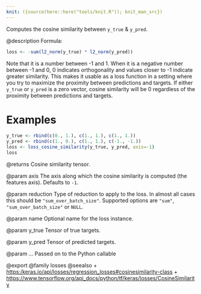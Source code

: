 ```yaml
---
knit: ({source(here::here("tools/knit.R")); knit_man_src})
---
```

Computes the cosine similarity between `y_true` & `y_pred`.

@description
Formula:
```r
loss <- -sum(l2_norm(y_true) * l2_norm(y_pred))
```

Note that it is a number between -1 and 1. When it is a negative number
between -1 and 0, 0 indicates orthogonality and values closer to -1
indicate greater similarity. This makes it usable as a loss function in a
setting where you try to maximize the proximity between predictions and
targets. If either `y_true` or `y_pred` is a zero vector, cosine
similarity will be 0 regardless of the proximity between predictions
and targets.

# Examples
```r
y_true <- rbind(c(0., 1.), c(1., 1.), c(1., 1.))
y_pred <- rbind(c(1., 0.), c(1., 1.), c(-1., -1.))
loss <- loss_cosine_similarity(y_true, y_pred, axis=-1)
loss
```

@returns
Cosine similarity tensor.

@param axis
The axis along which the cosine similarity is computed
(the features axis). Defaults to `-1`.

@param reduction
Type of reduction to apply to the loss. In almost all cases
this should be `"sum_over_batch_size"`.
Supported options are `"sum"`, `"sum_over_batch_size"` or `NULL`.

@param name
Optional name for the loss instance.

@param y_true
Tensor of true targets.

@param y_pred
Tensor of predicted targets.

@param ...
Passed on to the Python callable

@export
@family losses
@seealso
+ <https:/keras.io/api/losses/regression_losses#cosinesimilarity-class>
+ <https://www.tensorflow.org/api_docs/python/tf/keras/losses/CosineSimilarity>


